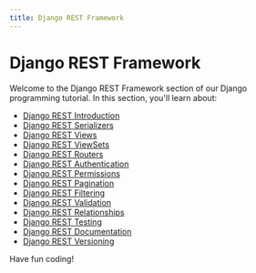 ```yaml
---
title: Django REST Framework
---
```


# Django REST Framework

Welcome to the Django REST Framework section of our Django programming tutorial. In this section, you'll learn about:

- [Django REST Introduction](./0-django-rest-introduction.mdx)
- [Django REST Serializers](./1-django-rest-serializers.mdx)
- [Django REST Views](./2-django-rest-views.mdx)
- [Django REST ViewSets](./3-django-rest-viewsets.mdx)
- [Django REST Routers](./4-django-rest-routers.mdx)
- [Django REST Authentication](./5-django-rest-authentication.mdx)
- [Django REST Permissions](./6-django-rest-permissions.mdx)
- [Django REST Pagination](./7-django-rest-pagination.mdx)
- [Django REST Filtering](./8-django-rest-filtering.mdx)
- [Django REST Validation](./9-django-rest-validation.mdx)
- [Django REST Relationships](./10-django-rest-relationships.mdx)
- [Django REST Testing](./11-django-rest-testing.mdx)
- [Django REST Documentation](./12-django-rest-documentation.mdx)
- [Django REST Versioning](./13-django-rest-versioning.mdx)

Have fun coding!